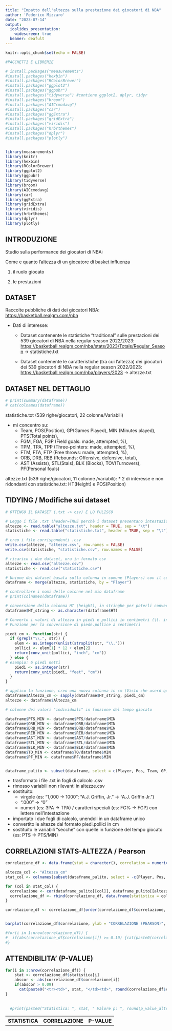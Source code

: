 ---
title: "Impatto dell'altezza sulla prestazione dei giocatori di NBA"
author: 'Federico Mizzaro'
date: "2023-07-14"
output:
  ioslides_presentation:
    widescreen: true
  beamer: deafult
---


```{r setup, include=FALSE}
knitr::opts_chunk$set(echo = FALSE)

#PACCHETTI E LIBRERIE

# install.packages("measurements")
#install.packages("hexbin")
#install.packages("RColorBrewer")
#install.packages("ggplot2")
#install.packages("ggpubr")
#install.packages("tidyverse") #contiene ggplot2, dplyr, tidyr
#install.packages("broom")
#install.packages("AICcmodavg")
#install.packages("car")
#install.packages("ggExtra")
#install.packages("gridExtra")
#install.packages("viridis")
#install.packages("hrbrthemes")
#install.packages("dplyr")
#install.packages("plotly")


library(measurements)
library(knitr)
library(hexbin)
library(RColorBrewer)
library(ggplot2)
library(ggpubr)
library(tidyverse)
library(broom)
library(AICcmodavg)
library(car)
library(ggExtra)
library(gridExtra)
library(viridis)
library(hrbrthemes)
library(dplyr)
library(plotly)
```

## INTRODUZIONE

Studio sulla performance dei giocatori di NBA:

Come e quanto l'altezza di un giocatore di basket influenza

1. il ruolo giocato

2. le prestazioni

## DATASET

Raccolte pubbliche di dati dei giocatori NBA: [https://basketball.realgm.com/nba](https://basketball.realgm.com/nba)

* Dati di interesse:
  * Dataset contenente le statistiche "traditional" sulle prestazioni dei 539 giocatori di NBA nella regular season 2022/2023: [https://basketball.realgm.com/nba/stats/2023/Totals/Regular_Season](https://basketball.realgm.com/nba/stats/2023/Totals/Regular_Season) -> statistiche.txt

  *  Dataset contenente le caratteristiche (tra cui l'altezza) dei giocatori dei 539 giocatori di NBA nella regular season 2022/2023: [https://basketball.realgm.com/nba/players/2023](https://basketball.realgm.com/nba/players/2023) -> altezze.txt


## DATASET NEL DETTAGLIO

```{r summary}
# print(summary(dataframe))
# cat(colnames(dataframe))
```

statistiche.txt (539 righe/giocatori, 22 colonne/Variabili)

* mi concentro su:
  * Team, POS(Position), GP(Games Played), MIN (Minutes played), PTS(Total points), 
  * FGM, FGA, FGP (Field goals: made, attempted, %), 
  * TPM, TPA, TPP (Three-pointers: made, attempted, %), 
  * FTM, FTA, FTP (Free throws: made, attempted, %), 
  * ORB, DRB, REB (Rebounds: Offensive, defensive, total),
  * AST (Assists), STL(Stals), BLK (Blocks), TOV(Turnovers), PF(Personal fouls)

altezze.txt (539 righe/giocatori, 11 colonne /variabili):
  * 2 di interesse e non ridondanti con statistiche.txt: HT(Height) e POS(Position)

## TIDYING / Modifiche sui dataset

```{r script iniziali}
# OTTENGO IL DATASET (.txt -> csv) E LO PULISCO

# Leggo i file .txt (header=TRUE perchè i dataset presentano intestazione nella prima riga)
altezze <- read.table("altezze.txt", header = TRUE, sep = "\t")
statistiche <- read.table("statistiche.txt", header = TRUE, sep = "\t")

# creo i file corrispondenti .csv
write.csv(altezze, "altezze.csv", row.names = FALSE)
write.csv(statistiche, "statistiche.csv", row.names = FALSE)

# ricarico i due dataset, ora in formato csv
altezze <- read.csv("altezze.csv")
statistiche <- read.csv("statistiche.csv")

# Unione dei dataset basata sulla colonna in comune (Players) con il comando merge
dataframe <- merge(altezze, statistiche, by = "Player")

# controllare i nomi delle colonne nel mio dataframe
# print(colnames(dataframe))

# conversione della colonna HT (height), in stringhe per poterli convertire in cm (come numeri, 5 piedi e 10/11 pollici verrebbe altrimenti letti come i numero 5.10 e 5.11)
dataframe$HT_string <- as.character(dataframe$HT)

# Converto i valori di altezza in piedi e pollici in centimetri (\\. indica che lo split avviene al punto; 1 piede = 12 pollici = 30.48 cm, 1 pollice = 2.54 cm)
# Funzione per la conversione di piede.pollice a centimetri

piedi_cm <- function(str) {
  if (grepl("\\.", str)) {
    elem <- as.integer(unlist(strsplit(str, "\\.")))
    pollici <- elem[1] * 12 + elem[2]
    return(conv_unit(pollici, "inch", "cm"))
  } else {
# esempio: 6 piedi netti
    piedi <- as.integer(str)
    return(conv_unit(piedi, "feet", "cm"))
  }
}

# applico la funzione, creo una nuova colonna in cm (Visto che userò quella come riferimento, la rinomino Altezza) - sapply applica la funzione a ogni elemento della colonna HT
dataframe$Altezza_cm <- sapply(dataframe$HT_string, piedi_cm)
altezze <- dataframe$Altezza_cm

# colonne dei valori "individuali" in funzione del tempo giocato

dataframe$PTS_MIN <- dataframe$PTS/dataframe$MIN
dataframe$ORB_MIN <- dataframe$ORB/dataframe$MIN
dataframe$DRB_MIN <- dataframe$DRB/dataframe$MIN
dataframe$REB_MIN <- dataframe$REB/dataframe$MIN
dataframe$AST_MIN <- dataframe$AST/dataframe$MIN
dataframe$STL_MIN <- dataframe$STL/dataframe$MIN
dataframe$BLK_MIN <- dataframe$BLK/dataframe$MIN
dataframe$TO_MIN <- dataframe$TO/dataframe$MIN
dataframe$PF_MIN <- dataframe$PF/dataframe$MIN


dataframe_pulito <- subset(dataframe, select = c(Player, Pos, Team, GP, MIN, PTS_MIN, FGM, FGA, FGP, TPM, TPA, TPP, FTM, FTA, FTP, ORB_MIN, DRB_MIN, REB_MIN, AST_MIN, STL_MIN, BLK_MIN, TO_MIN, PF_MIN, Altezza_cm))
```
* trasformato i file .txt in fogli di calcolo .csv
* rimosso variabili non rilevanti in altezze.csv
* sostituito:
  * virgole (es: "1,000 -> 1000"; "A.J. Griffin, Jr." -> "A.J. Griffin Jr.")
  * ".000" -> "0"
  * numeri (es: 3PA -> TPA) / caratteri speciali (es: FG% -> FGP) con lettere nell'intestazione
* importato i due fogli di calcolo, unendoli in un dataframe unico
* convertito le altezze dal formato piedi.pollici in cm
* sostituito le variabili "secche" con quelle in funzione del tempo giocato (es: PTS -> PTS/MIN)

## CORRELAZIONI STATS-ALTEZZA / Pearson

```{r correlazioni pearson, fig.align='center'}

correlazione_df <- data.frame(stat = character(), correlation = numeric(), stringsAsFactors = FALSE)

altezza_col <- "Altezza_cm"
stat_col <- colnames(subset(dataframe_pulito, select = -c(Player, Pos, Team, Altezza_cm)))

for (col in stat_col) {
  correlazione <- cor(dataframe_pulito[[col]], dataframe_pulito[[altezza_col]])
  correlazione_df <- rbind(correlazione_df, data.frame(statistica = col, correlazione = correlazione))
}

correlazione_df <- correlazione_df[order(correlazione_df$correlazione, decreasing = TRUE), ]


barplot(correlazione_df$correlazione, ylab = "CORRELAZIONE (PEARSON)", main = "CORRELAZIONI (PEARSON)\n TRA VARIABILI DI INTERESSE E ALTEZZA", names.arg = correlazione_df$statistica, las=2, col = ifelse(abs(correlazione_df$correlazione) > 0.09,"blue","lightblue"), space = 1, width = 30)

#for(i in 1:nrow(correlazione_df)) {
#  if(abs(correlazione_df$correlazione[i]) >= 0.10) {cat(paste0(correlazione_df$statistica[i], "(", round(correlazione_df$correlazione[i], digits = 2), ") "))}
#}

```

## ATTENDIBILITA' (P-VALUE)

<style>
  table {
    width: 100%;
    height: 80%;
  }
</style>
<table>
  <tr>
    <th>STATISTICA</th>
    <th>CORRELAZIONE</th>
    <th>P-VALUE</th>
  </tr>
```{r pvalue, results='asis'}


for(i in 1:nrow(correlazione_df)) {
    stat <- correlazione_df$statistica[i]
    abscor <- abs(correlazione_df$correlazione[i])
    if(abscor > 0.09)
      cat(paste0("<tr><td>", stat, "</td><td>", round(correlazione_df$correlazione[i], digits=3), "</td><td>", signif(cor.test(dataframe[[stat]], dataframe$Altezza_cm)$p.value, digits = 3), "</td></tr>"))
}
 
  
  #print(paste0("Statistica: ", stat, " Valore p: ", round(p_value_altezza, digits=4), "Coeff: ", round(coeff_altezza, digits=4)))
```
</table>

## CORRELAZIONI STATS-ALTEZZA / Kendall

```{r correlazioni kendall, fig.align='center'}

correlazione_df <- data.frame(stat = character(), correlation = numeric(), stringsAsFactors = FALSE)

altezza_col <- "Altezza_cm"
stat_col <- colnames(subset(dataframe_pulito, select = -c(Player, Pos, Team, Altezza_cm)))

for (col in stat_col) {
  correlazione <- cor(dataframe_pulito[[col]], dataframe_pulito[[altezza_col]], method = "kendall")
  correlazione_df <- rbind(correlazione_df, data.frame(statistica = col, correlazione = correlazione))
}

correlazione_df <- correlazione_df[order(correlazione_df$correlazione, decreasing = TRUE), ]


barplot(correlazione_df$correlazione, ylab = "CORRELAZIONE (KENDALL)", main = "CORRELAZIONI (KENDALL)\n TRA VARIABILI DI INTERESSE E ALTEZZA", names.arg = correlazione_df$statistica, las=2, col = ifelse(abs(correlazione_df$correlazione) > 0.10,"blue","lightblue"), space = 1, width = 30)

#for(i in 1:nrow(correlazione_df)) {
#  if(abs(correlazione_df$correlazione[i]) >= 0.10) {cat(paste0(correlazione_df$statistica[i], "(", round(correlazione_df$correlazione[i], digits = 2), ") "))}
#}

```

## ATTENDIBILITA' (P-VALUE)


<style>
  table {
    width: 100%;
    height: 80%;
  }
</style>
<table>
  <tr>
    <th>STATISTICA</th>
    <th>CORRELAZIONE</th>
    <th>P-VALUE</th>
  </tr>
```{r pvalue kendall, results='asis'}


for(i in 1:nrow(correlazione_df)) {
    stat <- correlazione_df$statistica[i]
    abscor <- abs(correlazione_df$correlazione[i])
    if(abscor > 0.10)
      cat(paste0("<tr><td>", stat, "</td><td>", round(correlazione_df$correlazione[i], digits=3), "</td><td>", signif(cor.test(dataframe[[stat]], dataframe$Altezza_cm, method="kendall")$p.value, digits=3), "</td></tr>"))
}
 
  
  #print(paste0("Statistica: ", stat, " Valore p: ", round(p_value_altezza, digits=4), "Coeff: ", round(coeff_altezza, digits=4)))
```
</table>


## BUBBLEPLOT REB/MIN (cor.p: 0.45)

```{r REB/MIN bubble, message=FALSE, warning=FALSE, fig.align = 'center'}
  inf_agg <- paste0(dataframe$Player, "\nPos: ", dataframe$Pos, "\nAlt: ", dataframe$Altezza_cm, "\nORB: ", dataframe$ORB, "\nDRB: ", dataframe$DRB, "\nREB: ", dataframe$REB, "\nMIN: ", dataframe$MIN)

# bubbleplot
bubbleplot <- ggplot(dataframe_pulito, aes(x = jitter(Altezza_cm, factor = 3), y = REB_MIN, size = MIN/1000, color = Pos)) +
    geom_point(alpha = 0.7, aes(text = inf_agg)) +
    scale_color_viridis(discrete=TRUE, guide="none") +
    theme_ipsum() +
    stat_smooth(method = "lm", se=FALSE, color="red") +
    xlab("Altezza(cm)") +
    ylab("No. rimbalzi per minuto giocato") +
    theme(legend.position="none")
# bubbleplot interattivo
ggplotly(bubbleplot, tooltip="text") 


```

## POSIZIONE (%)

```{r Posizioneperc, message=FALSE, warning=FALSE, fig.align = 'center'}

# tabella riassuntiva
tabella_freq <- table(dataframe$Pos, dataframe$Altezza_cm)
tabella_riassuntiva <- addmargins(tabella_freq)

# Stampa la tabella riassuntiva
# print(tabella_riassuntiva)

tabella_perc <- apply(tabella_freq, 2, function(x){x*100/sum(x,na.rm=T)})

# rownames(data) <- c("var1","var2","var3")

etichette_posizioni <- c("Point Guard(PG)", "Shooting Guard(SG)", "Forward(F)", "Small Forward(SF)", "Power Forward-Center(FC)", "Center(C)", "Point Guard(G)", "Power Foward(PF)", "Shooting Guard-Power Forward(GF)")

par(mar=c(5.1,4.1,4.1,15.4), xpd = TRUE)

# Crea lo stacked barplot con le percentuali
barplot(tabella_perc, 
        beside = FALSE, 
        xlab = "Altezza(cm)", 
        main = "Stacked Barplot",
        col = viridis(9))

legend("right", inset=c(-0.87, 0),
       legend = etichette_posizioni,    
       fill = viridis(9),               
       title = "Posizioni")
```

## SUDDIVISIONE IN QUARTILI

```{r quartili}
# summary(dataframe$Altezza_cm)

# min 175.3
quartile1 <- summary(dataframe$Altezza_cm)[[2]] # 191.35
quartile2 <- summary(dataframe$Altezza_cm)[[3]] #mediana 198.1
quartile3 <- summary(dataframe$Altezza_cm)[[5]] # 203.2
# max 223.5

dataframe_pulito$Quartili <- cut(dataframe_pulito$Altezza_cm, breaks = c(min(dataframe_pulito$Altezza_cm), quartile1, quartile2, quartile3, max(dataframe_pulito$Altezza_cm)), labels = c("Q1", "Q2", "Q3", "Q4"),
    include.lowest = TRUE)

```

Per visualizzare la distribuzione delle performance, divido i giocatori per altezza in quattro gruppi

Q1) molto bassi: (175.3cm, 193.0cm]

Q2) bassi: (193.0cm, 198.1cm]

Q3) alti: (198.1cm, 203.2cm]

Q4) molto alti: (203.2cm, 223.5cm)


## BOXPLOT REB/MIN (cor.p: 0.45)

```{r REB/MIN boxplot, message=FALSE, warning=FALSE, fig.align = 'center'}
# tipi delle tre colonne
# dataframe$ORB int
# dataframe$DRB int
# dataframe$REB int

# Set plot layout

# plot
ggplot(dataframe_pulito, aes(x = Quartili, y = REB_MIN) ) +
    geom_boxplot(fill="lightblue") +
    theme_ipsum() +
    xlab("Quartili delle altezze") +
    ylab("No. rimbalzi per minuto giocato")



```

## BUBBLEPLOT ORB/MIN (cor.p: 0.39)

```{r ORB/MIN bubble, message=FALSE, warning=FALSE, fig.align = 'center'}
# tipi delle tre colonne
# dataframe$ORB int
# dataframe$DRB int
# dataframe$REB int

inf_agg <- paste0(dataframe$Player, "\nPos: ", dataframe$Pos, "\nAlt: ", dataframe$Altezza_cm, "\nORB: ", dataframe$ORB, "\nDRB: ", dataframe$DRB, "\nREB: ", dataframe$REB, "\nMIN: ", dataframe$MIN)

# bubbleplot
bubbleplot <- ggplot(dataframe_pulito, aes(x = jitter(Altezza_cm, factor = 3), y = ORB_MIN, size = MIN/1000, color = Pos)) +
    geom_point(alpha = 0.7, aes(text = inf_agg)) +
    scale_color_viridis(discrete=TRUE, guide="none") +
    theme_ipsum() +
    stat_smooth(method = "lm", se=FALSE, color="red") +
    xlab("Altezza(cm)") +
    ylab("No. rimbalzi offensivi al minuto") +
    theme(legend.position="none")
# bubbleplot interattivo
ggplotly(bubbleplot, tooltip="text") 
```

## BOXPLOT ORB/MIN (cor.p: 0.39)

```{r ORB/MIN boxplot, message=FALSE, warning=FALSE, fig.align = 'center'}

  # plot
  ggplot(dataframe_pulito, aes(x = Quartili, y = ORB_MIN) ) +
    geom_boxplot(fill="lightblue") +
    theme_ipsum() +
    xlab("Quartili delle altezze") +
    ylab("No. rimbalzi offensivi per minuto giocato")


```

## BUBBLEPLOT DRB/MIN (cor.p: 0.39)

```{r DRB/MIN bubble, message=FALSE, warning=FALSE, fig.align = 'center'}
#warning false perchè log10(0)=NA

# tipi delle tre colonne
# dataframe$ORB int
# dataframe$DRB int
# dataframe$REB int

inf_agg <- paste0(dataframe$Player, "\nPos: ", dataframe$Pos, "\nAlt: ", dataframe$Altezza_cm, "\nORB: ", dataframe$ORB, "\nDRB: ", dataframe$DRB, "\nREB: ", dataframe$REB, "\nMIN: ", dataframe$MIN)

# bubbleplot
bubbleplot <- ggplot(dataframe_pulito, aes(x = jitter(Altezza_cm, factor = 3), y = DRB_MIN, size = MIN/1000, color = Pos)) +
    geom_point(alpha = 0.7, aes(text = inf_agg)) +
    scale_color_viridis(discrete=TRUE, guide="none") +
    theme_ipsum() +
    stat_smooth(method = "lm", se=FALSE, color="red") +
    xlab("Altezza(cm)") +
    ylab("No. rimbalzi difensivi per minuto giocato") +
    theme(legend.position="none")
# bubbleplot interattivo
ggplotly(bubbleplot, tooltip="text") 
```

## BOXPLOT DRB/MIN (cor.p: 0.39)

```{r DRB/MIN boxplot, message=FALSE, warning=FALSE, fig.align = 'center'}
  # plot
  ggplot(dataframe_pulito, aes(x = Quartili, y = DRB_MIN) ) +
    geom_boxplot(fill="lightblue") +
    theme_ipsum() +
    xlab("Quartili delle altezze") +
    ylab("No. rimbalzi difensivi per minuto giocato")


```


## BUBBLEPLOT FGP (cor.p: 0.3)

```{r FGP bubble, message=FALSE, warning=FALSE, fig.align = 'center'}
inf_agg <- paste0(dataframe$Player, "\nPos: ", dataframe$Pos, "\nAlt: ", dataframe$Altezza_cm, "\nFGM: ", dataframe$FGM, "\nFGA: ", dataframe$FGA, "\nFGP: ", round(dataframe$FGP, digits = 4)*100, "%")

# bubbleplot
bubbleplot <- ggplot(dataframe_pulito, aes(x = jitter(Altezza_cm, factor = 3), y = FGP, size = FGM/250, color = Pos)) +
    geom_point(alpha = 0.7, aes(text = inf_agg)) +
    scale_color_viridis(discrete=TRUE, guide="none") +
    theme_ipsum() +
    stat_smooth(method = "lm", se=FALSE, color="red") +
    xlab("Altezza(cm)") +
    ylab("Percentuale dei tiri da campo realizzati") +
    theme(legend.position="none")
# bubbleplot interattivo
ggplotly(bubbleplot, tooltip="text") 
```

## BOXPLOT FGP (cor.p: 0.3)

```{r FGP boxplot, message=FALSE, warning=FALSE, fig.align = 'center'}
  # plot
  ggplot(dataframe_pulito, aes(x = Quartili, y = FGP) ) +
    geom_boxplot(fill="lightblue") +
    theme_ipsum() +
    xlab("Quartili delle altezze") +
    ylab("Percentuale dei tiri da campo realizzati")


```

## BUBBLEPLOT BLK/MIN (cor.p: 0.26)

```{r BLK/MIN bubble, message=FALSE, warning=FALSE, fig.align = 'center'}

dataframe_blk <- subset(dataframe, dataframe$MIN>3)
dataframe_blk$Quartili <- subset(dataframe_pulito$Quartili, dataframe_pulito$MIN>3)

inf_agg <- paste0(dataframe_blk$Player, "\nPos: ", dataframe_blk$Pos, "\nAlt: ", dataframe_blk$Altezza_cm, "\nBLK: ", dataframe_blk$BLK, "\nMIN: ", dataframe_blk$MIN)

# bubbleplot
bubbleplot <- ggplot(dataframe_blk, aes(x = jitter(Altezza_cm, factor = 3), y = BLK_MIN, size = MIN/1000, color = Pos)) +
    geom_point(alpha = 0.7, aes(text = inf_agg)) +
    scale_color_viridis(discrete=TRUE, guide="none") +
    theme_ipsum() +
    stat_smooth(method = "lm", se=FALSE, color="red") +
    xlab("Altezza(cm)") +
    ylab("No. di stoppate per minuto giocato") +
    theme(legend.position="none")
# bubbleplot interattivo
ggplotly(bubbleplot, tooltip="text") 
```

## BOXPLOT BLK/MIN (cor.p: 0.26)

```{r BLK/MIN boxplot, message=FALSE, warning=FALSE, fig.align = 'center'}
  # plot
  ggplot(dataframe_blk, aes(x = Quartili, y = BLK_MIN) ) +
    geom_boxplot(fill="lightblue") +
    theme_ipsum() +
    xlab("No. di stoppate per minuto giocato") +
    ylab("BLK/MIN")


```

## BUBBLEPLOT PF/MIN (cor.p: 0.23)

```{r PF/MIN bubble, message=FALSE, warning=FALSE, fig.align = 'center'}

dataframe_pf <- subset(dataframe_pulito, dataframe_pulito$MIN>3)

inf_agg <- paste0(dataframe_pf$Player, "\nPos: ", dataframe_pf$Pos, "\nAlt: ", dataframe_pf$Altezza_cm, "\nPF: ", dataframe_pf$PF, "\nMIN: ", dataframe_pf$MIN)

# bubbleplot
bubbleplot <- ggplot(dataframe_pf, aes(x = jitter(Altezza_cm, factor = 3), y = PF_MIN, size = MIN/1000, color = Pos)) +
    geom_point(alpha = 0.7, aes(text = inf_agg)) +
    scale_color_viridis(discrete=TRUE, guide="none") +
    theme_ipsum() +
    stat_smooth(method = "lm", se=FALSE, color="red") +
    xlab("Altezza(cm)") +
    ylab("No. di falli per minuto giocato") +
    theme(legend.position="none")
# bubbleplot interattivo
ggplotly(bubbleplot, tooltip="text") 
```

## BOXPLOT PF/MIN (cor.p: 0.23)

```{r PF/MIN boxplot, message=FALSE, warning=FALSE, fig.align = 'center'}
  # plot
  ggplot(dataframe_pf, aes(x = Quartili, y = PF_MIN) ) +
    geom_boxplot(fill="lightblue") +
    theme_ipsum() +
    xlab("Quartili delle altezze") +
    ylab("No. di falli per minuto giocato")


```

## BUBBLEPLOT STL/MIN  (cor.p:-0.11)

```{r STL/MIN bubble, message=FALSE, warning=FALSE, fig.align = 'center'}

dataframe_stl <- subset(dataframe_pulito, dataframe_pulito$MIN>6.2)

inf_agg <- paste0(dataframe_stl$Player, "\nPos: ", dataframe_stl$Pos, "\nAlt: ", dataframe_stl$Altezza_cm, "\nSTL: ", dataframe_stl$STL, "\nMIN: ", dataframe_stl$MIN)

# bubbleplot
bubbleplot <- ggplot(dataframe_stl, aes(x = jitter(Altezza_cm, factor = 3), y = STL_MIN, size = MIN/1000, color = Pos)) +
    geom_point(alpha = 0.7, aes(text = inf_agg)) +
    scale_color_viridis(discrete=TRUE, guide="none") +
    theme_ipsum() +
    stat_smooth(method = "lm", se=FALSE, color="red") +
    xlab("Altezza(cm)") +
    ylab("No. di palle rubate per minuto giocato") +
    theme(legend.position="none")
# bubbleplot interattivo
ggplotly(bubbleplot, tooltip="text") 
```

## BOXPLOT STL/MIN  (cor.p:-0.11)

```{r STL/MIN boxplot, message=FALSE, warning=FALSE, fig.align = 'center'}
  # plot
  ggplot(dataframe_stl, aes(x = Quartili, y = STL_MIN) ) +
    geom_boxplot(fill="lightblue") +
    theme_ipsum() +
    xlab("No. di palle rubate per minuto giocato") +
    ylab("STL/MIN")


```

## BUBBLEPLOT TPM (cor.p: -0.146) - TPA (cor.p: -0.147) - TPP (cor.p: -0.09)

```{r  bubble, message=FALSE, warning=FALSE, fig.align = 'center'}

dataframe_tpp <- subset(dataframe_pulito, dataframe_pulito$TPA>=5)
dataframe_tpp$Quartili <- subset(dataframe_pulito$Quartili, dataframe_pulito$TPA>=5)

inf_agg <- paste0(dataframe_tpp$Player, "\nPos: ", dataframe_tpp$Pos, "\nAlt: ", dataframe_tpp$Altezza_cm, "\nTPM: ", dataframe_tpp$TPM, "\nTPA: ", dataframe_tpp$TPA, "\nTPP: ", round(dataframe_tpp$TPP, digits = 2)*100, "%")

# bubbleplot
bubbleplot <- ggplot(dataframe_tpp, aes(x = jitter(Altezza_cm, factor = 3), y = TPP, size = TPA, color = Pos)) +
    geom_point(alpha = 0.7, aes(text = inf_agg)) +
    scale_color_viridis(discrete=TRUE, guide="none") +
    theme_ipsum() +
    stat_smooth(method = "lm", se=FALSE, color="red") +
    xlab("Altezza(cm)") +
    ylab("Percentuale di tiri da tre realizzati") +
    theme(legend.position="none")
# bubbleplot interattivo
ggplotly(bubbleplot, tooltip="text")
```

## BOXPLOT TPM (cor.p: -0.146) - TPA (cor.p: -0.147) - TPP (cor.p: -0.09)


```{r TPP/MIN boxplot, message=FALSE, warning=FALSE, fig.align = 'center'}
  # plot
  ggplot(dataframe_tpp, aes(x = Quartili, y = TPP) ) +
    geom_boxplot(fill="lightblue") +
    theme_ipsum() +
    xlab("Quartili delle altezze") +
    ylab("Percentuale di tiri da tre realizzati")


```


## BUBBLEPLOT AST_MIN (cor.p: -0.35)

```{r AST/MIN bubble, message=FALSE, warning=FALSE, fig.align = 'center'}

dataframe_ast <- subset(dataframe_pulito, dataframe_pulito$MIN>=0)
dataframe_ast$Quartili <- subset(dataframe_pulito$Quartili, dataframe_pulito$MIN>=0)

inf_agg <- paste0(dataframe_ast$Player, "\nPos: ", dataframe_ast$Pos, "\nAlt: ", dataframe_ast$Altezza_cm, "\nAST: ", dataframe_ast$AST, "\nMIN: ", dataframe_ast$MIN)

# bubbleplot
bubbleplot <- ggplot(dataframe_ast, aes(x = jitter(Altezza_cm, factor = 3), y = AST_MIN, size = MIN/1000, color = Pos)) +
    geom_point(alpha = 0.7, aes(text = inf_agg)) +
    scale_color_viridis(discrete=TRUE, guide="none") +
    theme_ipsum() +
    stat_smooth(method = "lm", se=FALSE, color="red") +
    xlab("Altezza(cm)") +
    ylab("No. di assist per minuto giocato") +
    theme(legend.position="none")
# bubbleplot interattivo
ggplotly(bubbleplot, tooltip="text") 
```

## BOXPLOT AST_MIN (cor.p: -0.35)


```{r AST/MIN boxplot, message=FALSE, warning=FALSE, fig.align = 'center'}
  # plot
  ggplot(dataframe_stl, aes(x = Quartili, y = AST_MIN) ) +
    geom_boxplot(fill="lightblue") +
    theme_ipsum() +
    xlab("Quartili delle altezze") +
    ylab("No. di assist per minuto giocato")


```

## RIEPILOGO 

Le più evidenti correlazioni positive: 

* REB/MIN (cor.p: 0.449), ORB/MIN(cor.p: 0.393), DRB/MIN(cor.p: 0.389)
* FGP (0.295)
* BLK/MIN (cor.p: 0.261)
* PF/MIN (cor.p: 0.230)

Le più evidenti correlazioni negative: 

* STL/MIN (cor.p: 0.114)
* TPM (cor.p: -0.147), TPA(cor.p: -0.146), TPP(cor.p: -0.092)
* AST/MIN (cor.p: -0.349)

## CONCLUSIONI (CONTRIBUTI)

Abbiamo visualizzato come la distribuzione dei ruoli dei giocatori è correlata alla loro altezza con un grafico a barre (impilate).

Inoltre, il mio studio dimostra una correlazione tra l'altezza dei giocatori con alcune delle le loro prestazioni. In particolare:

* i giocatori alti eccellono in rimbalzi (totali, offensivi e difensivi) al minuto, percentuale dei tiri da campo, stoppate /min e falli / min

* i giocatori bassi eccellono in assist al minuto, nei tiri da tre, e nel numero di palle rubate al minuto.


